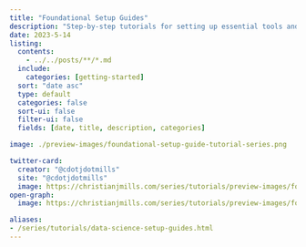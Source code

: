 ```yaml
---
title: "Foundational Setup Guides"
description: "Step-by-step tutorials for setting up essential tools and platforms, designed to provide a solid foundation for a diverse range of projects." 
date: 2023-5-14
listing:
  contents: 
    - ../../posts/**/*.md
  include:
    categories: [getting-started]
  sort: "date asc"
  type: default
  categories: false
  sort-ui: false
  filter-ui: false
  fields: [date, title, description, categories]

image: ./preview-images/foundational-setup-guide-tutorial-series.png

twitter-card:
  creator: "@cdotjdotmills"
  site: "@cdotjdotmills"
  image: https://christianjmills.com/series/tutorials/preview-images/foundational-setup-guide-tutorial-series.png
open-graph:
  image: https://christianjmills.com/series/tutorials/preview-images/foundational-setup-guide-tutorial-series.png

aliases:
- /series/tutorials/data-science-setup-guides.html
---
```

